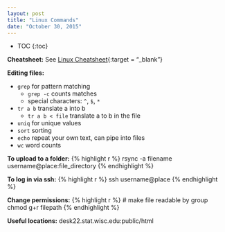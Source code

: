 ```yaml
---
layout: post
title: "Linux Commands"
date: "October 30, 2015"
---
```


* TOC
{:toc}

**Cheatsheet:**
See [Linux Cheatsheet][linux_ref]{:target = "_blank"}

**Editing files:**

* `grep` for pattern matching
  * `grep -c` counts matches
  * special characters: `^`, `$`, `*`
* `tr a b` translate a into b
  * `tr a b < file` translate a to b in the file
* `uniq` for unique values
* `sort` sorting
* `echo` repeat your own text, can pipe into files
* `wc` word counts

**To upload to a folder:**
{% highlight r %}
rsync -a filename username@place:file_directory
{% endhighlight %}

**To log in via ssh:**
{% highlight r %}
ssh username@place
{% endhighlight %}

**Change permissions:**
{% highlight r %}
# make file readable by group
chmod g+r filepath
{% endhighlight %}

**Useful locations:**
desk22.stat.wisc.edu:public/html

[linux_ref]: https://drive.google.com/file/d/0B5VF_idvHAmMeXJRRWdFTFQzMEU/view?usp=sharing